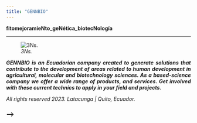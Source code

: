 ```yaml
---
title: "GENNBIO"
---
```


**fitomejoramieNto_geNética_biotecNología**

___
![*3Ns.*](C:\Users\Dell\Desktop\GENNBIO.github.io\PCM_NN.jpg)



<style>
body {text-align: justify}
</style>
***GENNBIO is an Ecuadorian company created to generate solutions that contribute to the development of areas related to human development in agricultural, molecular and biotechnology sciences. As a based-science company we offer a wide range of products, and services. Get involved with these current technics to apply in your field and projects***.



*All rights reserved 2023.*
*Latacunga | Quito, Ecuador.*


### -->
